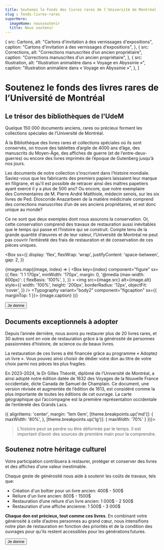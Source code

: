 ```yaml
---
title: Soutenez le Fonds des livres rares de l'Université de Montréal
slug : fonds-livres-rares
superHero:
  imageName: noussoutenir
  title: Nous soutenir
---
```


  { src: Cartons,
    alt: "Cartons d'invitation à des vernissages d'expositions",
    caption: "Cartons d'invitation à des vernissages d'expositions", },
  {
    src: Corrections,
    alt: "Corrections manuscrites d’un ancien propriétaire",
    caption: "Corrections manuscrites d’un ancien propriétaire",
  },
  {
    src: Illustration,
    alt: "Illustration animalière dans « Voyage en Abyssinie »",
    caption: "Illustration animalière dans « Voyage en Abyssinie »",
  },
  ]

# Soutenez le fonds des livres rares de l’Université de Montréal

## Le trésor des bibliothèques de l'UdeM

Quelque 150 000 documents anciens, rares ou précieux forment les collections spéciales de l’Université de Montréal.

À la Bibliothèque des livres rares et collections spéciales où ils sont conservés, on trouve des tablettes d’argile de 4000 ans d’âge, des manuscrits du Moyen-Âge, des affiches de guerre (et de l’entre-deux-guerres) ou encore des livres imprimés de l’époque de Gutenberg jusqu’à nos jours.

Les documents de notre collection s’inscrivent dans l’histoire mondiale. Saviez-vous que les fabricants des premiers papiers laissaient leur marque en filigrane, et qu’il est possible de retracer ainsi des maîtres papetiers ayant exercé il y a plus de 500 ans? Ou encore, que notre exemplaire des Commentaires de M. Pierre André Matthiole, médecin senois, sur les six livres de Ped. Dioscoride Anazarbeen de la matière médicinale comprend des corrections manuscrites d’un de ses anciens propriétaires, et est donc unique au monde?

Ce ne sont que deux exemples dont nous assurons la conservation. Or, cette conservation comprend des travaux de restauration aussi inévitables que le temps qui passe et l’histoire qui se construit. Compte tenu de la grande quantité d’œuvres et de leur valeur, l’Université de Montréal ne peut pas couvrir l’entièreté des frais de restauration et de conservation de ces pièces uniques.




<Box
  sx={{
    display: 'flex',
    flexWrap: 'wrap',
    justifyContent: 'space-between',
    gap: 2,
  }}
>
  {images.map((image, index) => (
    <Box
      key={index}
      component="figure"
      sx={{
        flex: '1 1 170px',
        minWidth: '170px',
        margin: 0,
        '@media (max-width: 600px)': {
          flexBasis: '100%',
        },
      }}
    >
      <img
        src={image.src}
        alt={image.alt}
        style={{
          width: '100%',
          height: '200px',
          borderRadius: '12px',
          objectFit: 'cover',
        }}
      />
      <Typography variant="body2" component="figcaption" sx={{ marginTop: 1 }}>
        {image.caption}
      </Typography>
    </Box>
  ))}
</Box>

<Button primary href='https://secureca.reseau.umontreal.ca/s/1857/bp18/interior.aspx?sid=1857&gid=2&pgid=418&cid=1063&dids=587.618.1030.619.864&bledit=1&sort=1&appealcode=H24DA_GWA_BIBLIO24'>Je donne</Button>

## Documents exceptionnels à adopter

Depuis l’année dernière, nous avons pu restaurer plus de 20 livres rares, et 30 autres sont en voie de restauration grâce à la générosité de personnes passionnées d’histoire, de science ou de beaux livres.

La restauration de ces livres a été financée grâce au programme « Adoptez un livre ». Vous pouvez ainsi choisir de dédier votre don au titre de votre choix parmi nos pièces les plus fragiles.

En 2023-2024, le Dr Gilles Théorêt, diplômé de l’Université de Montréal, a ainsi adopté notre édition datée de 1632 des Voyages de la Nouvelle France occidentale, dicte Canada de Samuel de Champlain. Ce document, une version révisée et augmentée de l’édition de 1613, est considéré comme la plus importante de toutes les éditions de cet ouvrage. La carte géographique qui l’accompagne est la première représentation occidentale de l’entièreté des Grands Lacs.

<GridOffset offset={.5}>
  <Grid container
    columnSpacing="30px"
    sx={(theme) => ({
      alignItems: 'center',
      margin: '1em 0em',
      [theme.breakpoints.up('md')]: {
        maxWidth: '80%',
      },
      [theme.breakpoints.up('lg')]: {
        maxWidth: '70%'
      }
  })}>
    <Grid size="auto">
      <img src={Voyages} style={{width: 'auto', height: '200px', borderRadius: '12px'}} alt="" />
    </Grid>
    <Grid size='grow'>
      <Blockquote source="Dr Gilles Théorêt, diplômé de l’Université de Montréal et adoptant de l’ouvrage Les voyages de la Nouvelle France occidentale">
        L’histoire peut se perdre ou être déformée par le temps. Il est important d’avoir des sources de première main pour la comprendre.
      </Blockquote>
    </Grid>
  </Grid>
</GridOffset>

## Soutenez notre héritage culturel

Votre participation contribuera à restaurer, protéger et conserver des livres et des affiches d'une valeur inestimable.

Chaque geste de générosité nous aide à soutenir les coûts de travaux, tels que:
- Création d'un boîtier pour un livre ancien: 400$ - 500$
- Reliure d'un livre ancien: 800$ - 1500$
- Restauration d’une reliure d’un livre ancien: 1 000$ - 2 500$
- Restauration d'une affiche ancienne: 1 500$ - 3 000$

**Chaque don est précieux, tout comme ces livres**. En combinant votre générosité à celle d’autres personnes au grand cœur, nous intensifions notre plan de restauration en fonction des priorités et de la condition des ouvrages pour qu’ils restent accessibles pour les générations futures.

<Button primary href='https://secureca.reseau.umontreal.ca/s/1857/bp18/interior.aspx?sid=1857&gid=2&pgid=418&cid=1063&dids=587.618.1030.619.864&bledit=1&sort=1&appealcode=H24DA_GWA_BIBLIO24'>Je donne</Button>